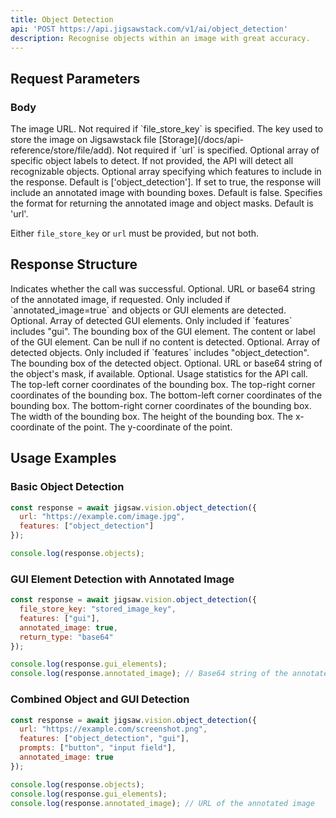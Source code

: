 ```yaml
---
title: Object Detection
api: 'POST https://api.jigsawstack.com/v1/ai/object_detection'
description: Recognise objects within an image with great accuracy.
---
```



## Request Parameters

### Body

<ParamField body="url" type="string">
  The image URL. Not required if `file_store_key` is specified.
</ParamField>

<ParamField body="file_store_key" type="string">
  The key used to store the image on Jigsawstack file
  [Storage](/docs/api-reference/store/file/add). Not required if `url` is
  specified.
</ParamField>

<ParamField body="prompts" type="string[]">
  Optional array of specific object labels to detect. If not provided, the API will detect all recognizable objects.
</ParamField>

<ParamField body="features" type="('object_detection' | 'gui')[]">
  Optional array specifying which features to include in the response. Default is ['object_detection'].
</ParamField>

<ParamField body="annotated_image" type="boolean">
  If set to true, the response will include an annotated image with bounding boxes. Default is false.
</ParamField>

<ParamField body="return_type" type="'url' | 'base64'">
  Specifies the format for returning the annotated image and object masks. Default is 'url'.
</ParamField>

<Info>Either `file_store_key` or `url` must be provided, but not both.</Info>

<Snippet file="header.mdx" />

## Response Structure

<ResponseField name="success" type="boolean">
  Indicates whether the call was successful.
</ResponseField>

<ResponseField name="annotated_image" type="string">
  Optional. URL or base64 string of the annotated image, if requested. Only included if `annotated_image=true` and objects or GUI elements are detected.
</ResponseField>

<ResponseField name="gui_elements" type="GuiElement[]">
  Optional. Array of detected GUI elements. Only included if `features` includes "gui".
  <Expandable title="GuiElement properties">
    <ResponseField name="bounds" type="BoundingBox">
      The bounding box of the GUI element.
    </ResponseField>
    <ResponseField name="content" type="string | null">
      The content or label of the GUI element. Can be null if no content is detected.
    </ResponseField>
  </Expandable>
</ResponseField>

<ResponseField name="objects" type="DetectedObject[]">
  Optional. Array of detected objects. Only included if `features` includes "object_detection".
  <Expandable title="DetectedObject properties">
    <ResponseField name="bounds" type="BoundingBox">
      The bounding box of the detected object.
    </ResponseField>
    <ResponseField name="mask" type="string">
      Optional. URL or base64 string of the object's mask, if available.
    </ResponseField>
  </Expandable>
</ResponseField>

<ResponseField name="_usage" type="UsageStats">
  Optional. Usage statistics for the API call.
</ResponseField>

<ResponseField name="BoundingBox" type="object">
  <Expandable title="BoundingBox properties">
    <ResponseField name="top_left" type="Point">
      The top-left corner coordinates of the bounding box.
    </ResponseField>
    <ResponseField name="top_right" type="Point">
      The top-right corner coordinates of the bounding box.
    </ResponseField>
    <ResponseField name="bottom_left" type="Point">
      The bottom-left corner coordinates of the bounding box.
    </ResponseField>
    <ResponseField name="bottom_right" type="Point">
      The bottom-right corner coordinates of the bounding box.
    </ResponseField>
    <ResponseField name="width" type="number">
      The width of the bounding box.
    </ResponseField>
    <ResponseField name="height" type="number">
      The height of the bounding box.
    </ResponseField>
  </Expandable>
</ResponseField>

<ResponseField name="Point" type="object">
  <Expandable title="Point properties">
    <ResponseField name="x" type="number">
      The x-coordinate of the point.
    </ResponseField>
    <ResponseField name="y" type="number">
      The y-coordinate of the point.
    </ResponseField>
  </Expandable>
</ResponseField>

## Usage Examples

### Basic Object Detection

```javascript
const response = await jigsaw.vision.object_detection({
  url: "https://example.com/image.jpg",
  features: ["object_detection"]
});

console.log(response.objects);
```

### GUI Element Detection with Annotated Image

```javascript
const response = await jigsaw.vision.object_detection({
  file_store_key: "stored_image_key",
  features: ["gui"],
  annotated_image: true,
  return_type: "base64"
});

console.log(response.gui_elements);
console.log(response.annotated_image); // Base64 string of the annotated image
```

### Combined Object and GUI Detection

```javascript
const response = await jigsaw.vision.object_detection({
  url: "https://example.com/screenshot.png",
  features: ["object_detection", "gui"],
  prompts: ["button", "input field"],
  annotated_image: true
});

console.log(response.objects);
console.log(response.gui_elements);
console.log(response.annotated_image); // URL of the annotated image
```

<ObjectDetectionSnippet />
